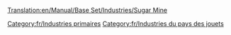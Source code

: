 [[Translation:en/Manual/Base Set/Industries/Sugar Mine]]

{{fr/Industries|image=en/SugarMine.png
|nom=Mine de sucre
|climats=[[fr/Manual/Climat#Pays des jouets|Pays des jouets]]
|accepte=Rien
|produit=[[fr/Manual/Base Set/Cargos/Sucre|Sucre]]
|notes=Absent des autres [[fr/Manual/Climat|climats]].
}}

[[Category:fr/Industries primaires]]
[[Category:fr/Industries du pays des jouets]]